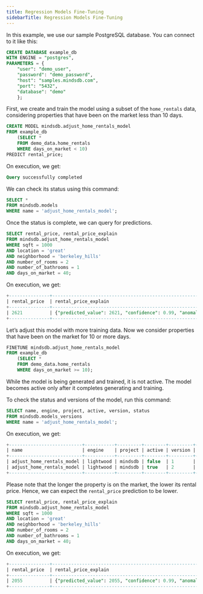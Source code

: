 ```yaml
---
title: Regression Models Fine-Tuning
sidebarTitle: Regression Models Fine-Tuning
---
```



In this example, we use our sample PostgreSQL database. You can connect to it like this:

```sql
CREATE DATABASE example_db
WITH ENGINE = "postgres",
PARAMETERS = {
    "user": "demo_user",
    "password": "demo_password",
    "host": "samples.mindsdb.com",
    "port": "5432",
    "database": "demo"
    };
```

First, we create and train the model using a subset of the `home_rentals` data, considering properties that have been on the market less than 10 days.

```sql
CREATE MODEL mindsdb.adjust_home_rentals_model
FROM example_db
    (SELECT * 
    FROM demo_data.home_rentals 
    WHERE days_on_market < 10)
PREDICT rental_price;
```

On execution, we get:

```sql
Query successfully completed
```

We can check its status using this command:

```sql
SELECT *
FROM mindsdb.models
WHERE name = 'adjust_home_rentals_model';
```

Once the status is complete, we can query for predictions.

```sql
SELECT rental_price, rental_price_explain 
FROM mindsdb.adjust_home_rentals_model
WHERE sqft = 1000
AND location = 'great'
AND neighborhood = 'berkeley_hills'
AND number_of_rooms = 2
AND number_of_bathrooms = 1
AND days_on_market = 40;
```

On execution, we get:

```sql
+---------------+-----------------------------------------------------------------------------------------------------------------------------------------------+
| rental_price  | rental_price_explain                                                                                                                          |
+---------------+-----------------------------------------------------------------------------------------------------------------------------------------------+
| 2621          | {"predicted_value": 2621, "confidence": 0.99, "anomaly": null, "truth": null, "confidence_lower_bound": 2523, "confidence_upper_bound": 2719} |
+---------------+-----------------------------------------------------------------------------------------------------------------------------------------------+
```
 
Let’s adjust this model with more training data. Now we consider properties that have been on the market for 10 or more days.

```sql
FINETUNE mindsdb.adjust_home_rentals_model
FROM example_db
    (SELECT * 
    FROM demo_data.home_rentals 
    WHERE days_on_market >= 10);
```

<Warning>
While the model is being generated and trained, it is not active. The model becomes active only after it completes generating and training.
</Warning>

To check the status and versions of the model, run this command:

```sql
SELECT name, engine, project, active, version, status
FROM mindsdb.models_versions
WHERE name = 'adjust_home_rentals_model';
```

On execution, we get:

```sql
+---------------------------+-----------+---------+--------+---------+----------+
| name                      | engine    | project | active | version | status   |
+---------------------------+-----------+---------+--------+---------+----------+
| adjust_home_rentals_model | lightwood | mindsdb | false  | 1       | complete |
| adjust_home_rentals_model | lightwood | mindsdb | true   | 2       | complete |
+---------------------------+-----------+---------+--------+---------+----------+
```

Please note that the longer the property is on the market, the lower its rental price. Hence, we can expect the `rental_price` prediction to be lower.

```sql
SELECT rental_price, rental_price_explain 
FROM mindsdb.adjust_home_rentals_model
WHERE sqft = 1000
AND location = 'great'
AND neighborhood = 'berkeley_hills'
AND number_of_rooms = 2
AND number_of_bathrooms = 1
AND days_on_market = 40;
```

On execution, we get:

```sql
+---------------+-----------------------------------------------------------------------------------------------------------------------------------------------+
| rental_price  | rental_price_explain                                                                                                                          |
+---------------+-----------------------------------------------------------------------------------------------------------------------------------------------+
| 2055          | {"predicted_value": 2055, "confidence": 0.99, "anomaly": null, "truth": null, "confidence_lower_bound": 1957, "confidence_upper_bound": 2153} |
+---------------+-----------------------------------------------------------------------------------------------------------------------------------------------+
```

